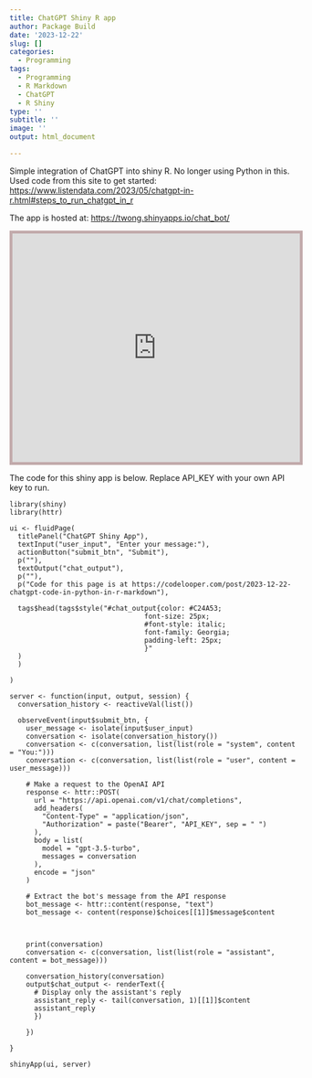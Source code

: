 ```yaml
---
title: ChatGPT Shiny R app
author: Package Build
date: '2023-12-22'
slug: []
categories:
  - Programming
tags:
  - Programming
  - R Markdown
  - ChatGPT
  - R Shiny
type: ''
subtitle: ''
image: ''
output: html_document

---
```


Simple integration of ChatGPT into shiny R. No longer using Python in this. Used code from this site to get started: <https://www.listendata.com/2023/05/chatgpt-in-r.html#steps_to_run_chatgpt_in_r>

The app is hosted at: <https://twong.shinyapps.io/chat_bot/>


<iframe height="400" width="100%" style="border:5px solid #C2AAAB;" 
src="https://twong.shinyapps.io/chat_bot/">

</iframe>


The code for this shiny app is below. Replace API_KEY with your own API key to run.

<p>
```
library(shiny)
library(httr)

ui <- fluidPage(
  titlePanel("ChatGPT Shiny App"),
  textInput("user_input", "Enter your message:"),
  actionButton("submit_btn", "Submit"),
  p(""),
  textOutput("chat_output"),
  p(""),
  p("Code for this page is at https://codelooper.com/post/2023-12-22-chatgpt-code-in-python-in-r-markdown"),
  
  tags$head(tags$style("#chat_output{color: #C24A53;
                                 font-size: 25px;
                                 #font-style: italic; 
                                 font-family: Georgia;
                                 padding-left: 25px;
                                 }"
  )
  )
  
)

server <- function(input, output, session) {
  conversation_history <- reactiveVal(list())
  
  observeEvent(input$submit_btn, {
    user_message <- isolate(input$user_input)
    conversation <- isolate(conversation_history())
    conversation <- c(conversation, list(list(role = "system", content = "You:")))
    conversation <- c(conversation, list(list(role = "user", content = user_message)))
    
    # Make a request to the OpenAI API
    response <- httr::POST(
      url = "https://api.openai.com/v1/chat/completions",
      add_headers(
        "Content-Type" = "application/json",
        "Authorization" = paste("Bearer", "API_KEY", sep = " ")
      ),
      body = list(
        model = "gpt-3.5-turbo",
        messages = conversation
      ),
      encode = "json"
    )
    
    # Extract the bot's message from the API response
    bot_message <- httr::content(response, "text")
    bot_message <- content(response)$choices[[1]]$message$content
    
    

    print(conversation)
    conversation <- c(conversation, list(list(role = "assistant", content = bot_message)))
   
    conversation_history(conversation)
    output$chat_output <- renderText({
      # Display only the assistant's reply
      assistant_reply <- tail(conversation, 1)[[1]]$content
      assistant_reply
      })
  
    })
  
}

shinyApp(ui, server)
```
